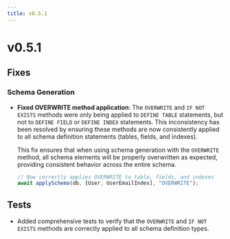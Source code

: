 ```yaml
---
title: v0.5.1
---
```


# v0.5.1

## Fixes

### Schema Generation

- **Fixed OVERWRITE method application**: The `OVERWRITE` and `IF NOT EXISTS` methods were only being applied to `DEFINE TABLE` statements, but not to `DEFINE FIELD` or `DEFINE INDEX` statements. This inconsistency has been resolved by ensuring these methods are now consistently applied to all schema definition statements (tables, fields, and indexes).

  This fix ensures that when using schema generation with the `OVERWRITE` method, all schema elements will be properly overwritten as expected, providing consistent behavior across the entire schema.

  ```typescript
  // Now correctly applies OVERWRITE to table, fields, and indexes
  await applySchema(db, [User, UserEmailIndex], "OVERWRITE");
  ```

## Tests

- Added comprehensive tests to verify that the `OVERWRITE` and `IF NOT EXISTS` methods are correctly applied to all schema definition types.
